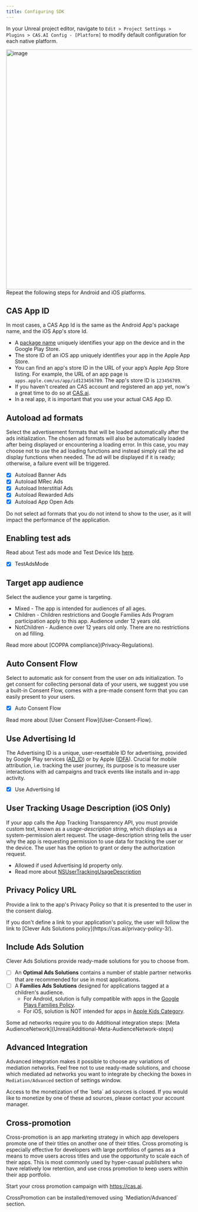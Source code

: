```yaml
---
title: Configuring SDK
---
```


In your Unreal project editor, navigate to `Edit > Project Settings > Plugins > CAS.AI Config - [Platform]` to modify default configuration for each native platform.  

<Image width="650" alt="image" src="/assets/unreal/Configuring-SDK-1.png" />

<Info>
Repeat the following steps for Android and iOS platforms.
</Info>

## CAS App ID
In most cases, a CAS App Id is the same as the Android App's package name, and the iOS App's store Id.
- A [package name](https://developer.android.com/studio/build/application-id) uniquely identifies your app on the device and in the Google Play Store.
- The store ID of an iOS app uniquely identifies your app in the Apple App Store.
- You can find an app's store ID in the URL of your app’s Apple App Store listing. For example, the URL of an app page is `apps.apple.com/us/app/id123456789`. The app's store ID is `123456789`.
-  If you haven't created an CAS account and registered an app yet, now's a great time to do so at [CAS.ai](https://cas.ai). 
- In a real app, it is important that you use your actual CAS App ID.  

## Autoload ad formats
Select the advertisement formats that will be loaded automatically after the ads initialization. The chosen ad formats will also be automatically loaded after being displayed or encountering a loading error. In this case, you may choose not to use the ad loading functions and instead simply call the ad display functions when needed. The ad will be displayed if it is ready; otherwise, a failure event will be triggered.
- [x]  Autoload Banner Ads
- [x]  Autoload MRec Ads
- [x]  Autoload Interstitial Ads
- [x]  Autoload Rewarded Ads
- [x]  Autoload App Open Ads

<Warning>  
Do not select ad formats that you do not intend to show to the user, as it will impact the performance of the application.
</Warning>

## Enabling test ads
Read about Test ads mode and Test Device Ids [here](Enabling-test-ads).
- [x] TestAdsMode

## Target app audience
Select the audience your game is targeting.  
- Mixed - The app is intended for audiences of all ages.
- Children - Children restrictions and Google Families Ads Program participation apply to this app. Audience under 12 years old.
- NotChildren - Audience over 12 years old only. There are no restrictions on ad filling.  

<Success>  
Read more about [COPPA compliance](Privacy-Regulations).
</Success>

## Auto Consent Flow
Select to automatic ask for consent from the user on ads initialization. To get consent for collecting personal data of your users, we suggest you use a built-in Consent Flow, comes with a pre-made consent form that you can easily present to your users.
- [x] Auto Consent Flow

<Success>  
Read more about [User Consent Flow](User-Consent-Flow).
</Success>

## Use Advertising Id
The Advertising ID is a unique, user-resettable ID for advertising, provided by Google Play services ([AD_ID](https://support.google.com/googleplay/android-developer/answer/6048248?hl=en)) or by Apple ([IDFA](https://developer.apple.com/documentation/adsupport/asidentifiermanager/advertisingidentifier)). Crucial for mobile attribution, i.e. tracking the user journey, its purpose is to measure user interactions with ad campaigns and track events like installs and in-app activity.
- [x] Use Advertising Id

## User Tracking Usage Description (iOS Only)
If your app calls the App Tracking Transparency API, you must provide custom text, known as a _usage-description string_, which displays as a system-permission alert request. The usage-description string tells the user why the app is requesting permission to use data for tracking the user or the device. The user has the option to grant or deny the authorization request.
<Success>  
- Allowed if used Advertising Id property only.
- Read more about [NSUserTrackingUsageDescription](https://developer.apple.com/documentation/bundleresources/information_property_list/nsusertrackingusagedescription)
</Success>

## Privacy Policy URL
Provide a link to the app's Privacy Policy so that it is presented to the user in the consent dialog.

<Info>
If you don't define a link to your application's policy, the user will follow the link to [Clever Ads Solutions policy](https://cas.ai/privacy-policy-3/).
</Info>

## Include Ads Solution
Clever Ads Solutions provide ready-made solutions for you to choose from.
- [ ] An **Optimal Ads Solutions** contains a number of stable partner networks that are recommended for use in most applications.  
- [ ] A **Families Ads Solutions** designed for applications tagged at a children's audience.  
  - For Android, solution is fully compatible with apps in the [Google Plays Families Policy](Unreal/Google-Plays-Families-Policy).
  - For iOS, solution is NOT intended for apps in [Apple Kids Category](general/Apple-Kids-Category).

<Warning>  
Some ad networks require you to do Additional integration steps: [Meta AudienceNetwork](Unreal/Additional-Meta-AudienceNetwork-steps)
</Warning>

## Advanced Integration
Advanced integration makes it possible to choose any variations of mediation networks.
Feel free not to use ready-made solutions, and choose which mediated ad networks you want to integrate by checking the boxes in `Mediation/Advanced` section of settings window.

<Warning>  
Access to the monetization of the `beta` ad sources is closed.  
If you would like to monetize by one of these ad sources, please contact your account manager.
</Warning>

## Cross-promotion
Cross-promotion is an app marketing strategy in which app developers promote one of their titles on another one of their titles. Cross promoting is especially effective for developers with large portfolios of games as a means to move users across titles and use the opportunity to scale each of their apps. This is most commonly used by hyper-casual publishers who have relatively low retention, and use cross promotion to keep users within their app portfolio.  

Start your cross promotion campaign with https://cas.ai.  

<Info>
CrossPromotion can be installed/removed using `Mediation/Advanced` section.
</Info>
